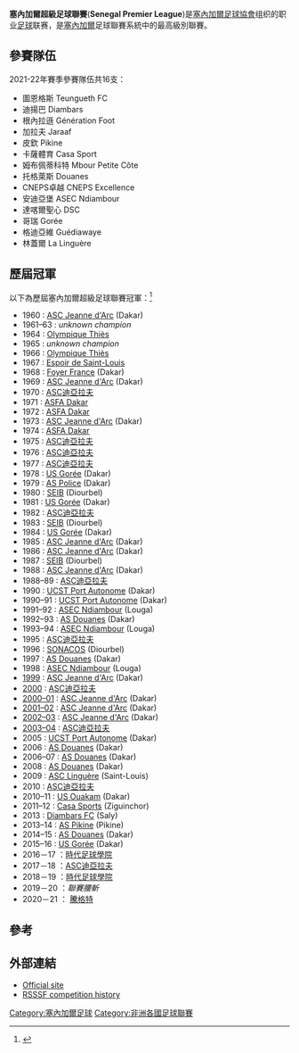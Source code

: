 {{Infobox football league
| name       = 塞內加爾超級足球聯賽
| logo       =
| pixels     =
| country    = [[塞內加爾|塞內加爾]]
| confed     = CAF
| founded    = 1966
| teams      = 16
| relegation =
| levels     = 1
| domest_cup = [[塞內加爾足總杯|塞內加爾足總杯]]
| confed_cup = [[非洲聯賽冠軍盃|非洲聯賽冠軍盃]] <br> [[非洲聯盟盃|非洲聯盟盃]]
| champions  = [[騰格特足球會|騰格特]]
| season     = 2020-21
| most successful club =  [[ASC迪亞拉夫|ASC迪亞拉夫]] (12)
| tv         =
| website    =
| current    = 
}}

'''塞內加爾超級足球聯賽'''('''Senegal Premier League''')是[[塞內加爾足球協會|塞內加爾足球協會]]组织的职业[[足球|足球]]联赛，是[[塞內加爾|塞內加爾]]足球聯賽系統中的最高級別聯賽。

== 參賽隊伍 ==
2021-22年賽季參賽隊伍共16支：
*圖恩格斯 Teungueth FC
*迪揚巴 Diambars
*根內拉遜 Génération Foot
*加拉夫 Jaraaf
*皮欽 Pikine
*卡薩體育 Casa Sport
*姆布佩蒂科特 Mbour Petite Côte
*托格萊斯 Douanes
*CNEPS卓越 CNEPS Excellence
*安迪亞堡 ASEC Ndiambour
*達喀爾聖心 DSC
*哥瑞 Gorée
*格迪亞維 Guédiawaye
*林蓋爾 La Linguère


== 歷屆冠軍 ==
以下為歷屆塞內加爾超級足球聯賽冠軍：<ref name=rsssf>{{cite web |title=Senegal - List of Champions |url=http://www.rsssf.com/tabless/senechamp.html |website=rsssf.com |publisher=RSSSF |access-date=2021年12月10日 |url-status=yes |archive-url=https://web.archive.org/web/20080922095603/http://www.rsssf.com/tabless/senechamp.html |archive-date=2008年9月22日 }}</ref>
{{Div col|colwidth=22em}}
*1960 : [[ASC_Jeanne_d'Arc|ASC Jeanne d'Arc]] (Dakar)
*1961–63 : ''unknown champion''
*1964 : [[Olympique_Thiès|Olympique Thiès]]
*1965 : ''unknown champion''
*1966 : [[Olympique_Thiès|Olympique Thiès]]
*1967 : [[ASC_Linguère|Espoir de Saint-Louis]]
*1968 : [[ASC_Diaraf|Foyer France]] (Dakar)
*1969 : [[ASC_Jeanne_d'Arc|ASC Jeanne d'Arc]] (Dakar)
*1970 : [[ASC迪亞拉夫|ASC迪亞拉夫]]
*1971 : [[ASFA_Dakar|ASFA Dakar]]
*1972 : [[ASFA_Dakar|ASFA Dakar]]
*1973 : [[ASC_Jeanne_d'Arc|ASC Jeanne d'Arc]] (Dakar)
*1974 : [[ASFA_Dakar|ASFA Dakar]]
*1975 : [[ASC迪亞拉夫|ASC迪亞拉夫]]
*1976 : [[ASC迪亞拉夫|ASC迪亞拉夫]]
*1977 : [[ASC迪亞拉夫|ASC迪亞拉夫]]
*1978 : [[US_Gorée|US Gorée]] (Dakar)
*1979 : [[AS_Police_(Dakar)|AS Police]] (Dakar)
*1980 : [[ASC_SUNEOR|SEIB]] (Diourbel)
*1981 : [[US_Gorée|US Gorée]] (Dakar)
*1982 : [[ASC迪亞拉夫|ASC迪亞拉夫]]
*1983 : [[ASC_SUNEOR|SEIB]] (Diourbel)
*1984 : [[US_Gorée|US Gorée]] (Dakar)
*1985 : [[ASC_Jeanne_d'Arc|ASC Jeanne d'Arc]] (Dakar)
*1986 : [[ASC_Jeanne_d'Arc|ASC Jeanne d'Arc]] (Dakar)
*1987 : [[ASC_SUNEOR|SEIB]] (Diourbel)
*1988 : [[ASC_Jeanne_d'Arc|ASC Jeanne d'Arc]] (Dakar)
*1988–89 : [[ASC迪亞拉夫|ASC迪亞拉夫]]
*1990 : [[ASC_Port_Autonome|UCST Port Autonome]] (Dakar)
*1990–91 : [[ASC_Port_Autonome|UCST Port Autonome]] (Dakar)
*1991–92 : [[ASEC_Ndiambour|ASEC Ndiambour]] (Louga)
*1992–93 : [[AS_Douanes_(Senegal)|AS Douanes]] (Dakar)
*1993–94 : [[ASEC_Ndiambour|ASEC Ndiambour]] (Louga)
*1995 : [[ASC迪亞拉夫|ASC迪亞拉夫]]
*1996 : [[ASC_SUNEOR|SONACOS]] (Diourbel)
*1997 : [[AS_Douanes_(Senegal)|AS Douanes]] (Dakar)
*1998 : [[ASEC_Ndiambour|ASEC Ndiambour]] (Louga)
*[[1999_Division_1_(Senegal)|1999]] : [[ASC_Jeanne_d'Arc|ASC Jeanne d'Arc]] (Dakar)
*[[2000_Division_1_(Senegal)|2000]] : [[ASC迪亞拉夫|ASC迪亞拉夫]]
*[[2000–01_Division_1_(Senegal)|2000–01]] : [[ASC_Jeanne_d'Arc|ASC Jeanne d'Arc]] (Dakar)
*[[2001–02_Division_1_(Senegal)|2001–02]] : [[ASC_Jeanne_d'Arc|ASC Jeanne d'Arc]] (Dakar)
*[[2002–03_Division_1_(Senegal)|2002–03]] : [[ASC_Jeanne_d'Arc|ASC Jeanne d'Arc]] (Dakar)
*[[2003–04_Division_1_(Senegal)|2003–04]] : [[ASC迪亞拉夫|ASC迪亞拉夫]]
*2005 : [[ASC_Port_Autonome|UCST Port Autonome]] (Dakar)
*2006 : [[AS_Douanes_(Senegal)|AS Douanes]] (Dakar)
*2006–07 : [[AS_Douanes_(Senegal)|AS Douanes]] (Dakar)
*2008 : [[AS_Douanes_(Senegal)|AS Douanes]] (Dakar)
*2009 : [[ASC_Linguère|ASC Linguère]] (Saint-Louis)
*2010 : [[ASC迪亞拉夫|ASC迪亞拉夫]]
*2010–11 : [[US_Ouakam|US Ouakam]] (Dakar)
*2011–12 : [[Casa_Sports|Casa Sports]] (Ziguinchor)
*2013 : [[Diambars_FC|Diambars FC]] (Saly)
*2013–14 : [[AS_Pikine|AS Pikine]] (Pikine)
*2014–15 : [[AS_Douanes_(Senegal)|AS Douanes]] (Dakar)
*2015–16 : [[US_Gorée|US Gorée]] (Dakar)
*2016－17 ：[[時代足球學院|時代足球學院]]
*2017－18 ：[[ASC迪亞拉夫|ASC迪亞拉夫]]
*2018－19 ：[[時代足球學院|時代足球學院]]
*2019－20 ：''聯賽腰斬''
*2020－21 ： [[騰格特足球會|騰格特]]
{{div col end}}

== 參考 ==
{{reflist}}

==外部連結==
* [https://web.archive.org/web/20160222211503/http://lsfp.sn/LSFP Official site]
* [http://www.rsssf.com/tabless/senechamp.html RSSSF competition history] {{Wayback|url=http://www.rsssf.com/tabless/senechamp.html |date=20080922095603 }}

{{CAF leagues}}
[[Category:塞內加爾足球|Category:塞內加爾足球]]
[[Category:非洲各國足球聯賽|Category:非洲各國足球聯賽]]